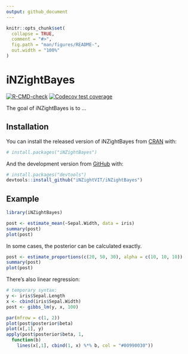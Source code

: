 ```yaml
---
output: github_document
---
```


<!-- README.md is generated from README.Rmd. Please edit that file -->

```r
knitr::opts_chunk$set(
  collapse = TRUE,
  comment = "#>",
  fig.path = "man/figures/README-",
  out.width = "100%"
)
```

# iNZightBayes

<!-- badges: start -->

[![R-CMD-check](https://github.com/iNZightVIT/iNZightBayes/workflows/R-CMD-check/badge.svg)](https://github.com/iNZightVIT/iNZightBayes/actions)
[![Codecov test coverage](https://codecov.io/gh/iNZightVIT/iNZightBayes/branch/master/graph/badge.svg)](https://codecov.io/gh/iNZightVIT/iNZightBayes?branch=master)

<!-- badges: end -->

The goal of iNZightBayes is to ...

## Installation

You can install the released version of iNZightBayes from [CRAN](https://CRAN.R-project.org) with:

```r
# install.packages("iNZightBayes")
```

And the development version from [GitHub](https://github.com/) with:

```r
# install.packages("devtools")
devtools::install_github("iNZightVIT/iNZightBayes")
```

## Example

```r
library(iNZightBayes)

post <- estimate_mean(~Sepal.Width, data = iris)
summary(post)
plot(post)
```

In some cases, the posterior can be calculated exactly.

```r
post <- estimate_proportions(c(20, 50, 30), alpha = c(10, 10, 10))
summary(post)
plot(post)
```

There's also linear regression:

```r
# temporary syntax:
y <- iris$Sepal.Length
x <- cbind(iris$Sepal.Width)
post <- gibbs_lm(y, x, 100)

par(mfrow = c(1, 2))
plot(post$posterior$beta)
plot(x[,1], y)
apply(post$posterior$beta, 1,
  function(b)
    lines(x[,1], cbind(1, x) %*% b, col = "#00990030"))
```
